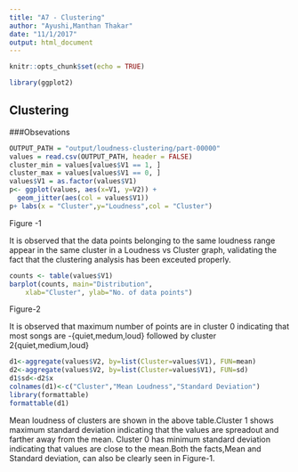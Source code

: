 ```yaml
---
title: "A7 - Clustering"
author: "Ayushi,Manthan Thakar"
date: "11/1/2017"
output: html_document
---
```


```r
knitr::opts_chunk$set(echo = TRUE)
```

```r
library(ggplot2)
```

## Clustering  

###Obsevations 

```r
OUTPUT_PATH = "output/loudness-clustering/part-00000"
values = read.csv(OUTPUT_PATH, header = FALSE)
cluster_min = values[values$V1 == 1, ]
cluster_max = values[values$V1 == 0, ]
values$V1 = as.factor(values$V1)
p<- ggplot(values, aes(x=V1, y=V2)) + 
  geom_jitter(aes(col = values$V1))
p+ labs(x = "Cluster",y="Loudness",col = "Cluster")
```
Figure -1  
  
It is observed that the data points belonging to the same loudness range appear in the same cluster in a Loudness vs Cluster graph, validating the fact that the clustering analysis has been exceuted properly. 
```r
counts <- table(values$V1)
barplot(counts, main="Distribution", 
  	xlab="Cluster", ylab="No. of data points")
```
Figure-2   

It is observed that maximum number of points are in cluster 0 indicating that most songs are -{quiet,medum,loud} followed by cluster 2{quiet,medium,loud}  
```r
d1<-aggregate(values$V2, by=list(Cluster=values$V1), FUN=mean)
d2<-aggregate(values$V2, by=list(Cluster=values$V1), FUN=sd)
d1$sd<-d2$x
colnames(d1)<-c("Cluster","Mean Loudness","Standard Deviation")
library(formattable)
formattable(d1)
```  
Mean loudness of clusters are shown in the above table.Cluster 1 shows maximum standard deviation indicating that the values are spreadout and farther away from the mean. Cluster 0 has minimum standard deviation indicating that values are close to the mean.Both the facts,Mean and Standard deviation, can also be clearly seen in Figure-1.
